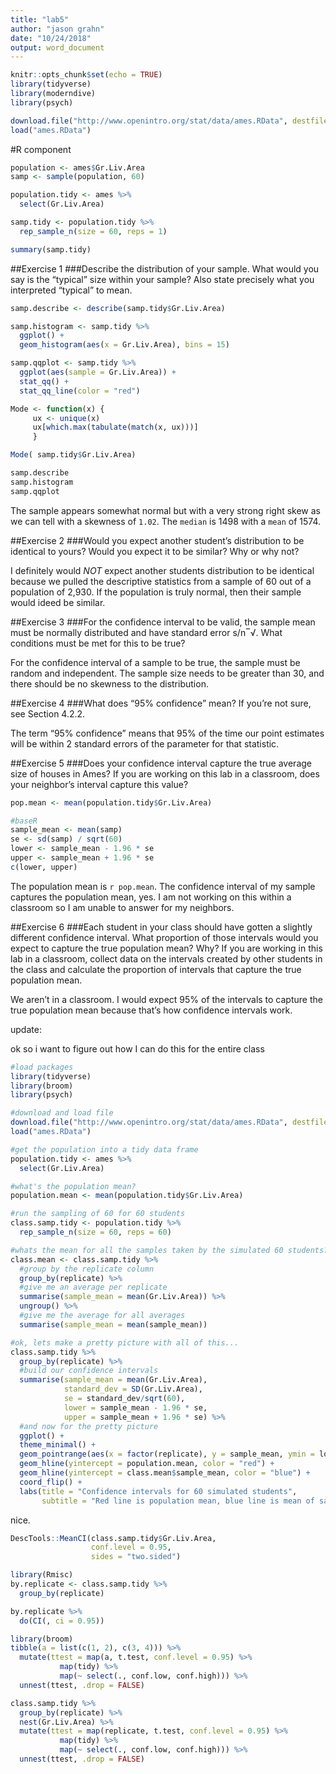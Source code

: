 ```yaml
---
title: "lab5"
author: "jason grahn"
date: "10/24/2018"
output: word_document
---
```


```r
knitr::opts_chunk$set(echo = TRUE)
library(tidyverse)
library(moderndive)
library(psych)

download.file("http://www.openintro.org/stat/data/ames.RData", destfile = "ames.RData")
load("ames.RData")

```

#R component

```r
population <- ames$Gr.Liv.Area
samp <- sample(population, 60)

population.tidy <- ames %>% 
  select(Gr.Liv.Area)

samp.tidy <- population.tidy %>% 
  rep_sample_n(size = 60, reps = 1)

summary(samp.tidy)
```

##Exercise 1
###Describe the distribution of your sample. What would you say is the “typical” size within your sample? Also state precisely what you interpreted “typical” to mean.
```r
samp.describe <- describe(samp.tidy$Gr.Liv.Area)

samp.histogram <- samp.tidy %>% 
  ggplot() +
  geom_histogram(aes(x = Gr.Liv.Area), bins = 15)

samp.qqplot <- samp.tidy %>% 
  ggplot(aes(sample = Gr.Liv.Area)) + 
  stat_qq() +
  stat_qq_line(color = "red")

Mode <- function(x) {
     ux <- unique(x)
     ux[which.max(tabulate(match(x, ux)))]
     }

Mode( samp.tidy$Gr.Liv.Area)

samp.describe
samp.histogram
samp.qqplot
```

The sample appears somewhat normal but with a very strong right skew as we can tell with a skewness of `1.02`. The `median` is 1498 with a `mean` of 1574. 

##Exercise 2
###Would you expect another student’s distribution to be identical to yours? Would you expect it to be similar? Why or why not?

I definitely would _NOT_ expect another students distribution to be identical because we pulled the descriptive statistics from a sample of 60 out of a population of 2,930. If the population is truly normal, then their sample would ideed be similar. 

##Exercise 3
###For the confidence interval to be valid, the sample mean must be normally distributed and have standard error s/n‾√. What conditions must be met for this to be true?

For the confidence interval of a sample to be true, the sample must be random and independent. The sample size needs to be greater than 30, and there should be no skewness to the distribution.

##Exercise 4
###What does “95% confidence” mean? If you’re not sure, see Section 4.2.2.

The term "95% confidence" means that 95% of the time our point estimates will be within 2 standard errors of the parameter for that statistic.

##Exercise 5
###Does your confidence interval capture the true average size of houses in Ames? If you are working on this lab in a classroom, does your neighbor’s interval capture this value?

```r
pop.mean <- mean(population.tidy$Gr.Liv.Area) 

#baseR
sample_mean <- mean(samp)
se <- sd(samp) / sqrt(60)
lower <- sample_mean - 1.96 * se
upper <- sample_mean + 1.96 * se
c(lower, upper)
```

The population mean is `r pop.mean`. The confidence interval of my sample captures the population mean, yes. I am not working on this within a classroom so I am unable to answer for my neighbors.


##Exercise 6
###Each student in your class should have gotten a slightly different confidence interval. What proportion of those intervals would you expect to capture the true population mean? Why? If you are working in this lab in a classroom, collect data on the intervals created by other students in the class and calculate the proportion of intervals that capture the true population mean.

We aren't in a classroom. I would expect 95% of the intervals to capture the true population mean because that's how confidence intervals work. 

update:

ok so i want to figure out how I can do this for the entire class

```r
#load packages
library(tidyverse)
library(broom)
library(psych)

#download and load file
download.file("http://www.openintro.org/stat/data/ames.RData", destfile = "ames.RData")
load("ames.RData")

#get the population into a tidy data frame
population.tidy <- ames %>% 
  select(Gr.Liv.Area)

#what's the population mean?
population.mean <- mean(population.tidy$Gr.Liv.Area)

#run the sampling of 60 for 60 students
class.samp.tidy <- population.tidy %>% 
  rep_sample_n(size = 60, reps = 60)

#whats the mean for all the samples taken by the simulated 60 students?
class.mean <- class.samp.tidy %>% 
  #group by the replicate column
  group_by(replicate) %>% 
  #give me an average per replicate
  summarise(sample_mean = mean(Gr.Liv.Area)) %>% 
  ungroup() %>% 
  #give me the average for all averages
  summarise(sample_mean = mean(sample_mean))

#ok, lets make a pretty picture with all of this...
class.samp.tidy %>% 
  group_by(replicate) %>% 
  #build our confidence intervals
  summarise(sample_mean = mean(Gr.Liv.Area),
            standard_dev = SD(Gr.Liv.Area),
            se = standard_dev/sqrt(60),
            lower = sample_mean - 1.96 * se,
            upper = sample_mean + 1.96 * se) %>% 
  #and now for the pretty picture
  ggplot() +
  theme_minimal() +
  geom_pointrange(aes(x = factor(replicate), y = sample_mean, ymin = lower, ymax = upper), alpha = 0.5) + 
  geom_hline(yintercept = population.mean, color = "red") +
  geom_hline(yintercept = class.mean$sample_mean, color = "blue") +
  coord_flip() +
  labs(title = "Confidence intervals for 60 simulated students",
       subtitle = "Red line is population mean, blue line is mean of sample means")
```

nice.

```r
DescTools::MeanCI(class.samp.tidy$Gr.Liv.Area,
                  conf.level = 0.95,
                  sides = "two.sided")

library(Rmisc)
by.replicate <- class.samp.tidy %>% 
  group_by(replicate) 

by.replicate %>% 
  do(CI(, ci = 0.95))

library(broom)
tibble(a = list(c(1, 2), c(3, 4))) %>%
  mutate(ttest = map(a, t.test, conf.level = 0.95) %>% 
           map(tidy) %>% 
           map(~ select(., conf.low, conf.high))) %>%
  unnest(ttest, .drop = FALSE)

class.samp.tidy %>% 
  group_by(replicate) %>% 
  nest(Gr.Liv.Area) %>%
  mutate(ttest = map(replicate, t.test, conf.level = 0.95) %>% 
           map(tidy) %>% 
           map(~ select(., conf.low, conf.high))) %>%
  unnest(ttest, .drop = FALSE)

```

